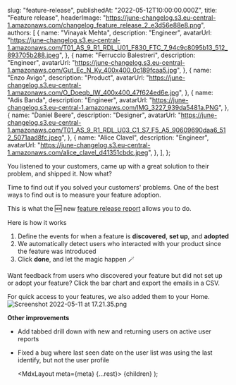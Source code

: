
  slug: "feature-release",
  publishedAt: "2022-05-12T10:00:00.000Z",
  title: "Feature release",
  headerImage:
    "https://june-changelog.s3.eu-central-1.amazonaws.com/changelog_feature_release_2_e3d56e88e8.png",
  authors: [
    {
      name: "Vinayak Mehta",
      description: "Engineer",
      avatarUrl:
        "https://june-changelog.s3.eu-central-1.amazonaws.com/T01_AS_9_R1_RDL_U01_F830_FTC_7_94c9c8095b13_512_893705b288.jpeg",
    },
    {
      name: "Ferruccio Balestreri",
      description: "Engineer",
      avatarUrl:
        "https://june-changelog.s3.eu-central-1.amazonaws.com/Gut_Ec_N_Ky_400x400_0c189fcaa5.jpg",
    },
    {
      name: "Enzo Avigo",
      description: "Product",
      avatarUrl:
        "https://june-changelog.s3.eu-central-1.amazonaws.com/O_Doeqb_IW_400x400_47f624ed6e.jpg",
    },
    {
      name: "Adis Banda",
      description: "Engineer",
      avatarUrl: "https://june-changelog.s3.eu-central-1.amazonaws.com/IMG_3227_939da5481a.PNG",
    },
    {
      name: "Daniel Beere",
      description: "Designer",
      avatarUrl:
        "https://june-changelog.s3.eu-central-1.amazonaws.com/T01_AS_9_R1_RDL_U03_C1_S7_F5_A5_90609690daa6_512_5071aad8fc.jpeg",
    },
    {
      name: "Alice Clavel",
      description: "Engineer",
      avatarUrl:
        "https://june-changelog.s3.eu-central-1.amazonaws.com/alice_clavel_d41351cbdc.jpeg",
    },
  ],
};

You listened to your customers, came up with a great solution to their problem, and shipped it. Now what?

Time to find out if you solved your customers' problems. One of the best ways to find out is to measure your feature adoption.

This is what the 🆕 new [feature release report](https://www.june.so/templates/feature-release) allows you to do.

Here is how it works

1. Define the events for when a feature is **discovered**, **set up**, and **adopted**
2. We automatically detect users who interacted with your product since the feature was introduced
3. Click **done**, and let the magic happen 🪄

Want feedback from users who discovered your feature but did not set up or adopt your feature? Click the bar chart and export the emails in a CSV.

For quick access to your features, we also added them to your Home.
![Screenshot 2022-05-11 at 17.21.35.png](https://june-changelog.s3.eu-central-1.amazonaws.com/Screenshot_2022_05_11_at_17_21_35_c61a9ad06e.png)

**Other improvements**

- Add tabbed drill down with new and returning users on active user reports
- Fixed a bug where last seen date on the user list was using the last identify, but not the user profile

  <MdxLayout meta={meta} {...rest}>
    {children}
  </MdxLayout>
);
